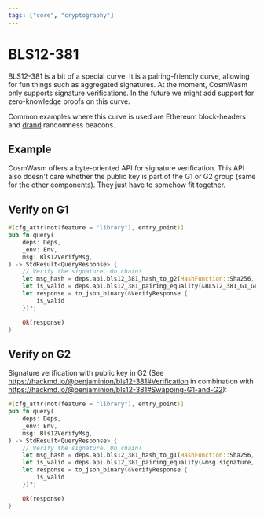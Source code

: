 ```yaml
---
tags: ["core", "cryptography"]
---
```



# BLS12-381

BLS12-381 is a bit of a special curve. It is a pairing-friendly curve, allowing
for fun things such as aggregated signatures. At the moment, CosmWasm only
supports signature verifications. In the future we might add support for
zero-knowledge proofs on this curve.

Common examples where this curve is used are Ethereum block-headers and [drand]
randomness beacons.

## Example

CosmWasm offers a byte-oriented API for signature verification. This API also
doesn't care whether the public key is part of the G1 or G2 group (same for the
other components). They just have to somehow fit together.

## Verify on G1

```rust filename="contract.rs" template="core"
#[cfg_attr(not(feature = "library"), entry_point)]
pub fn query(
    deps: Deps,
    _env: Env,
    msg: Bls12VerifyMsg,
) -> StdResult<QueryResponse> {
    // Verify the signature. On chain!
    let msg_hash = deps.api.bls12_381_hash_to_g2(HashFunction::Sha256, &msg.msg, &msg.dst)?;
    let is_valid = deps.api.bls12_381_pairing_equality(&BLS12_381_G1_GENERATOR, &msg.signature, &msg.pubkey, &msg_hash)?;
    let response = to_json_binary(&VerifyResponse {
        is_valid
    })?;

    Ok(response)
}
```

## Verify on G2

Signature verification with public key in G2 (See https://hackmd.io/@benjaminion/bls12-381#Verification in combination with https://hackmd.io/@benjaminion/bls12-381#Swapping-G1-and-G2):

```rust filename="contract.rs" template="core"
#[cfg_attr(not(feature = "library"), entry_point)]
pub fn query(
    deps: Deps,
    _env: Env,
    msg: Bls12VerifyMsg,
) -> StdResult<QueryResponse> {
    // Verify the signature. On chain!
    let msg_hash = deps.api.bls12_381_hash_to_g1(HashFunction::Sha256, &msg.msg, &msg.dst)?;
    let is_valid = deps.api.bls12_381_pairing_equality(&msg.signature, &BLS12_381_G2_GENERATOR, &msg.pubkey, &msg_hash)?;
    let response = to_json_binary(&VerifyResponse {
        is_valid
    })?;

    Ok(response)
}
```

[drand]: https://drand.love/
